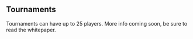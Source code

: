 ## Tournaments

Tournaments can have up to 25 players. More info coming soon, be sure to read the whitepaper.